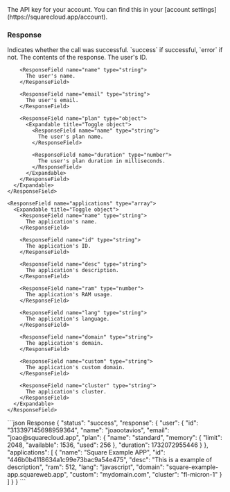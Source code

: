 <ParamField header="Authorization" type="string" placeholder="API KEY" required>
  The API key for your account. You can find this in your [account settings](https://squarecloud.app/account).
</ParamField>

### Response

<ResponseField name="status" type="string">
  Indicates whether the call was successful. `success` if successful, `error` if not.
</ResponseField>

<ResponseField name="response" type="object">
  The contents of the response.

  <Expandable title="Toggle object">
    <ResponseField name="user" type="object">
      <Expandable title="Toggle object">
        <ResponseField name="id" type="string">
          The user's ID.
        </ResponseField>

        <ResponseField name="name" type="string">
          The user's name.
        </ResponseField>

        <ResponseField name="email" type="string">
          The user's email.
        </ResponseField>

        <ResponseField name="plan" type="object">
          <Expandable title="Toggle object">
            <ResponseField name="name" type="string">
              The user's plan name.
            </ResponseField>

            <ResponseField name="duration" type="number">
              The user's plan duration in milliseconds.
            </ResponseField>
          </Expandable>
        </ResponseField>
      </Expandable>
    </ResponseField>

    <ResponseField name="applications" type="array">
      <Expandable title="Toggle object">
        <ResponseField name="name" type="string">
          The application's name.
        </ResponseField>

        <ResponseField name="id" type="string">
          The application's ID.
        </ResponseField>

        <ResponseField name="desc" type="string">
          The application's description.
        </ResponseField>

        <ResponseField name="ram" type="number">
          The application's RAM usage.
        </ResponseField>

        <ResponseField name="lang" type="string">
          The application's language.
        </ResponseField>

        <ResponseField name="domain" type="string">
          The application's domain.
        </ResponseField>

        <ResponseField name="custom" type="string">
          The application's custom domain.
        </ResponseField>

        <ResponseField name="cluster" type="string">
          The application's cluster.
        </ResponseField>
      </Expandable>
    </ResponseField>
  </Expandable>
</ResponseField>

<ResponseExample>
  ```json Response
  {
    "status": "success",
    "response": {
      "user": {
        "id": "313397145698959364",
        "name": "joaootavios",
        "email": "joao@squarecloud.app",
        "plan": {
          "name": "standard",
          "memory": {
            "limit": 2048,
            "available": 1536,
            "used": 256
          },
          "duration": 1732072955446
        }
      },
      "applications": [
        {
          "name": "Square Example APP",
          "id": "446b0b4118634a1c99e73bac9a54e475",
          "desc": "This is a example of description",
          "ram": 512,
          "lang": "javascript",
          "domain": "square-example-app.squareweb.app",
          "custom": "mydomain.com",
          "cluster": "fl-micron-1"
        }
      ]
    }
  }
  ```
</ResponseExample>
